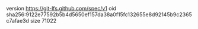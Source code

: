 version https://git-lfs.github.com/spec/v1
oid sha256:9122e77592b5b4d5650ef157da38a0f15fc132655e8d92145b9c2365c7afae3d
size 71022
